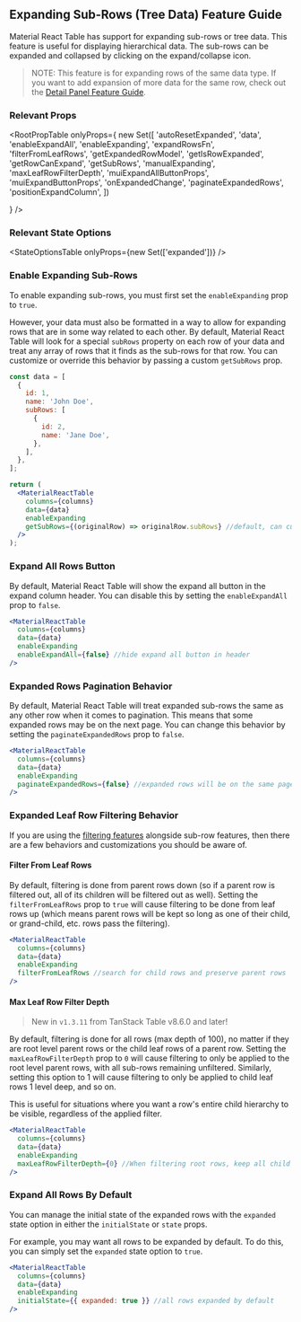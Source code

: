 
<Head>
  <title>
    {'Expanding Sub-Rows/Tree Data Feature Guide - Material React Table Docs'}
  </title>
  <meta
    name="description"
    content="How to add expanding sub-rows or tree data features in Material React Table"
  />
</Head>

## Expanding Sub-Rows (Tree Data) Feature Guide

Material React Table has support for expanding sub-rows or tree data. This feature is useful for displaying hierarchical data. The sub-rows can be expanded and collapsed by clicking on the expand/collapse icon.

> NOTE: This feature is for expanding rows of the same data type. If you want to add expansion of more data for the same row, check out the [Detail Panel Feature Guide](/docs/guides/detail-panel).

### Relevant Props

<RootPropTable
  onlyProps={
    new Set([
      'autoResetExpanded',
      'data',
      'enableExpandAll',
      'enableExpanding',
      'expandRowsFn',
      'filterFromLeafRows',
      'getExpandedRowModel',
      'getIsRowExpanded',
      'getRowCanExpand',
      'getSubRows',
      'manualExpanding',
      'maxLeafRowFilterDepth',
      'muiExpandAllButtonProps',
      'muiExpandButtonProps',
      'onExpandedChange',
      'paginateExpandedRows',
      'positionExpandColumn',
    ])

}
/>

### Relevant State Options

<StateOptionsTable onlyProps={new Set(['expanded'])} />

### Enable Expanding Sub-Rows

To enable expanding sub-rows, you must first set the `enableExpanding` prop to `true`.

However, your data must also be formatted in a way to allow for expanding rows that are in some way related to each other. By default, Material React Table will look for a special `subRows` property on each row of your data and treat any array of rows that it finds as the sub-rows for that row. You can customize or override this behavior by passing a custom `getSubRows` prop.

```jsx
const data = [
  {
    id: 1,
    name: 'John Doe',
    subRows: [
      {
        id: 2,
        name: 'Jane Doe',
      },
    ],
  },
];

return (
  <MaterialReactTable
    columns={columns}
    data={data}
    enableExpanding
    getSubRows={(originalRow) => originalRow.subRows} //default, can customize
  />
);
```

<EnableExample />

### Expand All Rows Button

By default, Material React Table will show the expand all button in the expand column header. You can disable this by setting the `enableExpandAll` prop to `false`.

```jsx
<MaterialReactTable
  columns={columns}
  data={data}
  enableExpanding
  enableExpandAll={false} //hide expand all button in header
/>
```

### Expanded Rows Pagination Behavior

By default, Material React Table will treat expanded sub-rows the same as any other row when it comes to pagination. This means that some expanded rows may be on the next page. You can change this behavior by setting the `paginateExpandedRows` prop to `false`.

```jsx
<MaterialReactTable
  columns={columns}
  data={data}
  enableExpanding
  paginateExpandedRows={false} //expanded rows will be on the same page as their parent row
/>
```

### Expanded Leaf Row Filtering Behavior

If you are using the [filtering features](/docs/guides/column-filtering) alongside sub-row features, then there are a few behaviors and customizations you should be aware of.

#### Filter From Leaf Rows

By default, filtering is done from parent rows down (so if a parent row is filtered out, all of its children will be filtered out as well). Setting the `filterFromLeafRows` prop to `true` will cause filtering to be done from leaf rows up (which means parent rows will be kept so long as one of their child, or grand-child, etc. rows pass the filtering).

```jsx
<MaterialReactTable
  columns={columns}
  data={data}
  enableExpanding
  filterFromLeafRows //search for child rows and preserve parent rows
/>
```

#### Max Leaf Row Filter Depth

> New in `v1.3.11` from TanStack Table v8.6.0 and later!

By default, filtering is done for all rows (max depth of 100), no matter if they are root level parent rows or the child leaf rows of a parent row. Setting the `maxLeafRowFilterDepth` prop to `0` will cause filtering to only be applied to the root level parent rows, with all sub-rows remaining unfiltered. Similarly, setting this option to 1 will cause filtering to only be applied to child leaf rows 1 level deep, and so on.

This is useful for situations where you want a row's entire child hierarchy to be visible, regardless of the applied filter.

```jsx
<MaterialReactTable
  columns={columns}
  data={data}
  enableExpanding
  maxLeafRowFilterDepth={0} //When filtering root rows, keep all child rows of the passing parent rows
/>
```

### Expand All Rows By Default

You can manage the initial state of the expanded rows with the `expanded` state option in either the `initialState` or `state` props.

For example, you may want all rows to be expanded by default. To do this, you can simply set the `expanded` state option to `true`.

```jsx
<MaterialReactTable
  columns={columns}
  data={data}
  enableExpanding
  initialState={{ expanded: true }} //all rows expanded by default
/>
```

<ExpandedExample />
